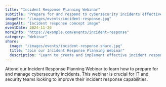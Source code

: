 ```yaml
---
title: "Incident Response Planning Webinar"
subtitle: "Prepare for and respond to cybersecurity incidents effectively"
imageSrc: "/images/events/incident-response.jpg"
imageAlt: "Incident response concept image"
eventDate: 2024-11-20
moreInfo: "https://example.com/events/incident-response"
category: "Webinar"
share:
  image: "/images/events/incident-response-share.jpg"
  title: "Join our Incident Response Planning Webinar"
  description: "Learn to create and implement effective incident response plans in our webinar."
---
```


Attend our Incident Response Planning Webinar to learn how to prepare for and manage cybersecurity incidents. This webinar is crucial for IT and security teams looking to improve their incident response capabilities.
